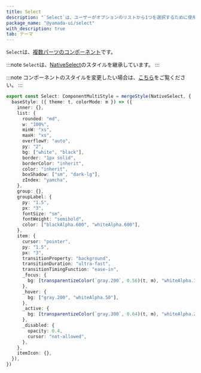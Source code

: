 ```yaml
---
title: Select
description: "`Select`は、ユーザーがオプションのリストから1つを選択するために使用されるコンポーネントです。"
package_name: "@yamada-ui/select"
with_description: true
tab: テーマ
---
```


`Select`は、[複数パーツのコンポーネント](/styled-system/theming/component-style#複数パーツのコンポーネント)です。

:::note
`Select`は、[NativeSelect](/components/forms/native-select)のスタイルを継承しています。
:::

:::note
コンポーネントのスタイルを変更したい場合は、[こちら](/styled-system/theming/customize-theme#コンポーネントのスタイルを変更する)をご覧ください。
:::

```ts
export const Select: ComponentMultiStyle = mergeStyle(NativeSelect, {
  baseStyle: ({ theme: t, colorMode: m }) => ({
    inner: {},
    list: {
      rounded: "md",
      w: "100%",
      minW: "xs",
      maxH: "xs",
      overflowY: "auto",
      py: "2",
      bg: ["white", "black"],
      border: "1px solid",
      borderColor: "inherit",
      color: "inherit",
      boxShadow: ["sm", "dark-lg"],
      zIndex: "yamcha",
    },
    group: {},
    groupLabel: {
      py: "1.5",
      px: "3",
      fontSize: "sm",
      fontWeight: "semibold",
      color: ["blackAlpha.600", "whiteAlpha.600"],
    },
    item: {
      cursor: "pointer",
      py: "1.5",
      px: "3",
      transitionProperty: "background",
      transitionDuration: "ultra-fast",
      transitionTimingFunction: "ease-in",
      _focus: {
        bg: [transparentizeColor(`gray.200`, 0.56)(t, m), "whiteAlpha.100"],
      },
      _hover: {
        bg: ["gray.200", "whiteAlpha.50"],
      },
      _active: {
        bg: [transparentizeColor(`gray.300`, 0.64)(t, m), "whiteAlpha.200"],
      },
      _disabled: {
        opacity: 0.4,
        cursor: "not-allowed",
      },
    },
    itemIcon: {},
  }),
})
```
